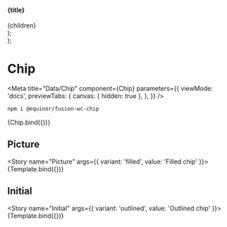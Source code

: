 


  <section>
    <h4>{title}</h4>
    <div style={{ display: 'flex', gap: '10px' }}>{children}</div>
  </section>
);

  <div>
    <Container title="Sizes">
      <fwc-chip size="small" {...props} />
      <fwc-chip size="medium" {...props} />
      <fwc-chip size="large" {...props} />
    </Container>
    <Container title="Colors">
      <fwc-chip color="primary" {...props} />
      <fwc-chip color="secondary" {...props} />
      <fwc-chip color="success" {...props} />
      <fwc-chip color="danger" {...props} />
      <fwc-chip color="warning" {...props} />
    </Container>
    <Container title="Custom Colors">
      <fwc-chip
        style={{
          '--fwc-chip-border-color': '#f72585',
          '--fwc-chip-fill-color': '#f72585',
          '--fwc-chip-ink-color': '#3a0ca3',
        }}
        {...props}
      />
      <fwc-chip
        style={{
          '--fwc-chip-border-color': '#003049',
          '--fwc-chip-fill-color': '#faedcd',
          '--fwc-chip-ink-color': '#003049',
        }}
        {...props}
      />
    </Container>
    <Container title="Clickable">
      <fwc-chip color="primary" clickable {...props} />
      <fwc-chip color="secondary" clickable {...props} />
      <fwc-chip color="success" clickable {...props} />
      <fwc-chip color="danger" clickable {...props} />
      <fwc-chip color="warning" clickable {...props} />
    </Container>
    <Container title="Icon">
      <fwc-chip icon="settings" {...props} />
    </Container>
    <Container title="removable">
      <fwc-chip removable {...props} />
    </Container>
    <Container title="Disabled">
      <fwc-chip clickable disabled {...props} />
    </Container>
  </div>
);

# Chip

<Meta
  title="Data/Chip"
  component={Chip}
  parameters={{
    viewMode: 'docs',
    previewTabs: {
      canvas: { hidden: true },
    },
  }}
/>

```sh
npm i @equinor/fusion-wc-chip
```

<Canvas>
  <Story name="Default" args={{ label: 'chip' }} parameters={{ chromatic: { disableSnapshot: true } }}>
    {Chip.bind({})}
  </Story>
</Canvas>

<ArgsTable story="Default" />

## Picture

<Story name="Picture" args={{ variant: 'filled', value: 'Filled chip' }}>
  {Template.bind({})}
</Story>

## Initial

<Story name="Initial" args={{ variant: 'outlined', value: 'Outlined chip' }}>
  {Template.bind({})}
</Story>

